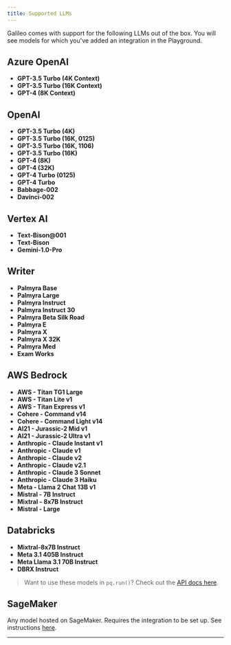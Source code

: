 ```yaml
---
title: Supported LLMs
---
```


Galileo comes with support for the following LLMs out of the box. You will see models for which you've added an integration in the Playground.

## Azure OpenAI

- **GPT-3.5 Turbo (4K Context)**
- **GPT-3.5 Turbo (16K Context)**
- **GPT-4 (8K Context)**

## OpenAI

- **GPT-3.5 Turbo (4K)**
- **GPT-3.5 Turbo (16K, 0125)**
- **GPT-3.5 Turbo (16K, 1106)**
- **GPT-3.5 Turbo (16K)**
- **GPT-4 (8K)**
- **GPT-4 (32K)**
- **GPT-4 Turbo (0125)**
- **GPT-4 Turbo**
- **Babbage-002**
- **Davinci-002**

## Vertex AI

- **Text-Bison@001**
- **Text-Bison**
- **Gemini-1.0-Pro**

## Writer

- **Palmyra Base**
- **Palmyra Large**
- **Palmyra Instruct**
- **Palmyra Instruct 30**
- **Palmyra Beta Silk Road**
- **Palmyra E**
- **Palmyra X**
- **Palmyra X 32K**
- **Palmyra Med**
- **Exam Works**

## AWS Bedrock

- **AWS - Titan TG1 Large**
- **AWS - Titan Lite v1**
- **AWS - Titan Express v1**
- **Cohere - Command v14**
- **Cohere - Command Light v14**
- **AI21 - Jurassic-2 Mid v1**
- **AI21 - Jurassic-2 Ultra v1**
- **Anthropic - Claude Instant v1**
- **Anthropic - Claude v1**
- **Anthropic - Claude v2**
- **Anthropic - Claude v2.1**
- **Anthropic - Claude 3 Sonnet**
- **Anthropic - Claude 3 Haiku**
- **Meta - Llama 2 Chat 13B v1**
- **Mistral - 7B Instruct**
- **Mixtral - 8x7B Instruct**
- **Mistral - Large**

## Databricks

- **Mixtral-8x7B Instruct**
- **Meta 3.1 405B Instruct**
- **Meta Llama 3.1 70B Instruct**
- **DBRX Instruct**

> Want to use these models in `pq.run()`? Check out the [API docs here](/api/reference).

## SageMaker

Any model hosted on SageMaker. Requires the integration to be set up. See instructions [here](/integrations/sagemaker).

---
